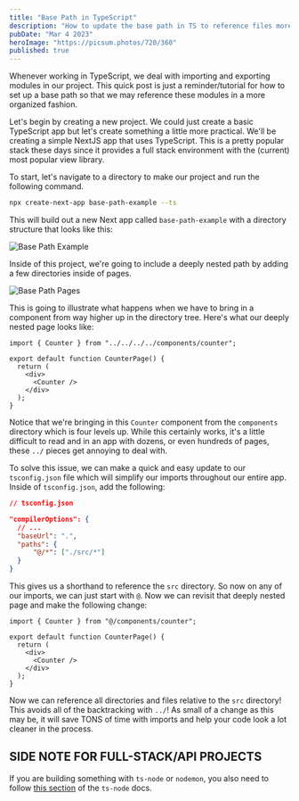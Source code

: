 ```yaml
---
title: "Base Path in TypeScript"
description: "How to update the base path in TS to reference files more easily"
pubDate: "Mar 4 2023"
heroImage: "https://picsum.photos/720/360"
published: true
---
```


Whenever working in TypeScript, we deal with importing and exporting modules in our project. This quick post is just a reminder/tutorial for how to set up a base path so that we may reference these modules in a more organized fashion.

Let's begin by creating a new project. We could just create a basic TypeScript app but let's create something a little more practical. We'll be creating a simple NextJS app that uses TypeScript. This is a pretty popular stack these days since it provides a full stack environment with the (current) most popular view library.

To start, let's navigate to a directory to make our project and run the following command.

```zsh
npx create-next-app base-path-example --ts
```

This will build out a new Next app called `base-path-example` with a directory structure that looks like this:

![Base Path Example](/assets/images/base-path-directory-structure.png)

Inside of this project, we're going to include a deeply nested path by adding a few directories inside of pages.

![Base Path Pages](/assets/images/base-path-pages-directories.png)

This is going to illustrate what happens when we have to bring in a component from way higher up in the directory tree. Here's what our deeply nested page looks like:

```tsx
import { Counter } from "../../../../components/counter";

export default function CounterPage() {
  return (
    <div>
      <Counter />
    </div>
  );
}
```

Notice that we're bringing in this `Counter` component from the `components` directory which is four levels up. While this certainly works, it's a little difficult to read and in an app with dozens, or even hundreds of pages, these `../` pieces get annoying to deal with.

To solve this issue, we can make a quick and easy update to our `tsconfig.json` file which will simplify our imports throughout our entire app. Inside of `tsconfig.json`, add the following:

```json
// tsconfig.json

"compilerOptions": {
  // ...
  "baseUrl": ".",
  "paths": {
      "@/*": ["./src/*"]
  }
}
```

This gives us a shorthand to reference the `src` directory. So now on any of our imports, we can just start with `@`. Now we can revisit that deeply nested page and make the following change:

```tsx
import { Counter } from "@/components/counter";

export default function CounterPage() {
  return (
    <div>
      <Counter />
    </div>
  );
}
```

Now we can reference all directories and files relative to the `src` directory! This avoids all of the backtracking with `../`! As small of a change as this may be, it will save TONS of time with imports and help your code look a lot cleaner in the process.

## SIDE NOTE FOR FULL-STACK/API PROJECTS

If you are building something with `ts-node` or `nodemon`, you also need to follow [this section](https://typestrong.org/ts-node/docs/paths/) of the `ts-node` docs.
